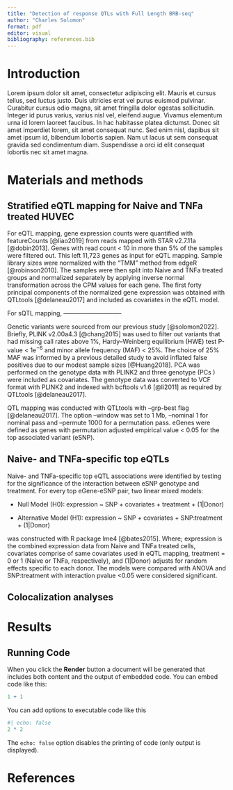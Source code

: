 ```yaml
---
title: "Detection of response QTLs with Full Length BRB-seq"
author: "Charles Solomon"
format: pdf
editor: visual
bibliography: references.bib
---
```


# Introduction

Lorem ipsum dolor sit amet, consectetur adipiscing elit. Mauris et cursus tellus, sed luctus justo. Duis ultricies erat vel purus euismod pulvinar. Curabitur cursus odio magna, sit amet fringilla dolor egestas sollicitudin. Integer id purus varius, varius nisl vel, eleifend augue. Vivamus elementum urna id lorem laoreet faucibus. In hac habitasse platea dictumst. Donec sit amet imperdiet lorem, sit amet consequat nunc. Sed enim nisl, dapibus sit amet ipsum id, bibendum lobortis sapien. Nam ut lacus ut sem consequat gravida sed condimentum diam. Suspendisse a orci id elit consequat lobortis nec sit amet magna.

# Materials and methods

## Stratified eQTL mapping for Naive and TNFa treated HUVEC

```{=html}
<!--

For eQTL mapping, gene expression counts were quantified with featureCounts [@liao2019] from reads mapped with STAR v2.7.11a [@dobin2013]. Genes with total read count \< 25 across the 50 samples in each group were filtered out. Thus 23461 and 22806 genes were tested for Naive and TNFa treated cells, respectively. The expression counts for each treatment were normalized separately with *varianceStabilizingTransformation* function from the R package DESeq2 [@love2014]. Principal component analysis (PCA) was performed on each gene expression data with QTLtools v1.3.1 pca function [@delaneau2017] and 50 principal components (PCs) were included as covariates.

-->
```
For eQTL mapping, gene expression counts were quantified with featureCounts [@liao2019] from reads mapped with STAR v2.7.11a [@dobin2013]. Genes with read count \< 10 in more than 5% of the samples were filtered out. This left 11,723 genes as input for eQTL mapping. Sample library sizes were normalized with the "TMM" method from edgeR [@robinson2010]. The samples were then split into Naive and TNFa treated groups and normalized separately by applying inverse normal transformation across the CPM values for each gene. The first forty principal components of the normalized gene expression was obtained with QTLtools [@delaneau2017] and included as covariates in the eQTL model.

For sQTL mapping, -----------------------------

Genetic variants were sourced from our previous study [@solomon2022]. Briefly, PLINK v2.00a4.3 [@chang2015] was used to filter out variants that had missing call rates above 1%, Hardy--Weinberg equilibrium (HWE) test P-value \< 1e^−6^ and minor allele frequency (MAF) \< 25%. The choice of 25% MAF was informed by a previous detailed study to avoid inflated false positives due to our modest sample sizes [@Huang2018]. PCA was performed on the genotype data with PLINK2 and three genotype (PCs ) were included as covariates. The genotype data was converted to VCF format with PLINK2 and indexed with bcftools v1.6 [@li2011] as required by QTLtools [@delaneau2017].

QTL mapping was conducted with QTLtools with --grp-best flag [@delaneau2017]. The option --window was set to 1 Mb, --nominal 1 for nominal pass and --permute 1000 for a permutation pass. eGenes were defined as genes with permutation adjusted empirical value \< 0.05 for the top associated variant (eSNP).

## Naive- and TNFa-specific top eQTLs

Naive- and TNFa-specific top eQTL associations were identified by testing for the significance of the interaction between eSNP genotype and treatment. For every top eGene-eSNP pair, two linear mixed models:

-   Null Model (H0): expression \~ SNP + covariates + treatment + (1\|Donor)

-   Alternative Model (H1): expression \~ SNP + covariates + SNP:treatment + (1\|Donor)

was constructed with R package lme4 [@bates2015]. Where; expression is the combined expression data from Naive and TNFa treated cells, covariates comprise of same covariates used in eQTL mapping, treatment = 0 or 1 (Naive or TNFa, respectively), and (1\|Donor) adjusts for random effects specific to each donor. The models were compared with ANOVA and SNP:treatment with interaction pvalue \<0.05 were considered significant.

## Colocalization analyses


# Results

## Running Code

When you click the **Render** button a document will be generated that includes both content and the output of embedded code. You can embed code like this:

```r
1 + 1
```

You can add options to executable code like this

```r
#| echo: false
2 * 2
```

The `echo: false` option disables the printing of code (only output is displayed).

# References

